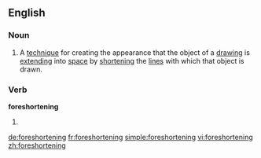 ==English==

===Noun===
{{en-noun|s|-}}
# {{context|arts|lang=en}} A [[technique]] for creating the appearance that the object of a [[drawing]] is [[extend]]ing into [[space]] by [[shorten]]ing the [[line]]s with which that object is drawn.

===Verb===
'''foreshortening'''
# {{present participle of|foreshorten}}

[[de:foreshortening]]
[[fr:foreshortening]]
[[simple:foreshortening]]
[[vi:foreshortening]]
[[zh:foreshortening]]
